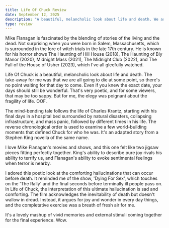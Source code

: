 ```yaml
---
title: Life Of Chuck Review
date: September 12, 2025
description: "A beautiful, melancholic look about life and death. We are all going to die so there's no point waiting for the day to come. Even if you knew the exact date, your days should still be wonderful."
type: review
---
```


<Picture
  src="/blog/life-of-chuck.jpg"
  alt="life-of-chuck"
  caption="Charles Krantz played by Tom Hiddleston"
/>

Mike Flanagan is fascinated by the blending of stories of the living and the dead. Not surprising when you were born in Salem, Massachusetts, which is surrounded in the lore of witch trials in the late 17th century. He is known for his horror shows The Haunting of Hill House (2018), The Haunting of Bly Manor (2020), Midnight Mass (2021), The Midnight Club (2022), and The Fall of the House of Usher (2023), which I've all gleefully watched.

Life Of Chuck is a beautiful, melancholic look about life and death. The take-away for me was that we are all going to die at some point, so there's no point waiting for that day to come. Even if you knew the exact date, your days should still be wonderful. That's very poetic, and for some viewers, that may be too sappy. But for me, the elegy was poignant about the fragility of life. OOF.

The mind-bending tale follows the life of Charles Krantz, starting with his final days in a hospital bed surrounded by natural disasters, collapsing infrastructure, and mass panic, followed by different times in his life. The reverse chronological order is used to examine a few world-building moments that defined Chuck for who he was. It's an adapted story from a Stephen King novella of the same name.

I love Mike Flanagan's movies and shows, and this one felt like two jigsaw pieces fitting perfectly together. King's ability to describe pure joy rivals his ability to terrify us, and Flanagan's ability to evoke sentimental feelings when terror is nearby.

I adored this poetic look at the comforting hallucinations that can occur before death. It reminded me of the show, 'Dying For Sex', which touches on the 'The Rally' and the final seconds before terminally ill people pass on. In Life of Chuck, the interpretation of this ultimate hallucination is sad and comforting. The film acknowledges the inevitability of death but doesn't wallow in dread. Instead, it argues for joy and wonder in every day things, and the completative exercise was a breath of fresh air for me.

It's a lovely mashup of vivid memories and external stimuli coming together for the final experience. Wow.
